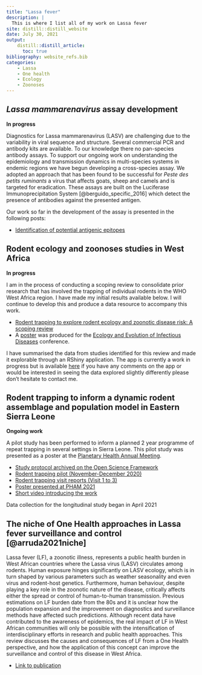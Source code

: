 ```yaml
---
title: "Lassa fever"
description: |
  This is where I list all of my work on Lassa fever
site: distill::distill_website
date: July 30, 2021
output:
    distill::distill_article:
      toc: true
bibliography: website_refs.bib
categories:
    - Lassa
    - One health
    - Ecology
    - Zoonoses
---
```


## *Lassa mammarenavirus* assay development

**In progress**

Diagnostics for Lassa mammarenavirus (LASV) are challenging due to the variability in viral sequence and structure. Several commercial PCR and antibody kits are available. To our knowledge there no pan-species antibody assays. To support our ongoing work on understanding the epidemiology and transmission dynamics in multi-species systems in endemic regions we have begun developing a cross-species assay. We adopted an approach that has been found to be successful for *Peste des petits ruminants* a virus that affects goats, sheep and camels and is targeted for eradication. These assays are built on the Luciferase Immunoprecipitation System [@berguido_specific_2016] which detect the presence of antibodies against the presented antigen.

Our work so far in the development of the assay is presented in the following posts:

  - [Identification of potential antigenic epitopes](posts/2021-04-06-luciferase-immunoprecipitations-system/index.html)
  
## Rodent ecology and zoonoses studies in West Africa

**In progress**

I am in the process of conducting a scoping review to consolidate prior research that has involved the trapping of individual rodents in the WHO West Africa region. I have made my initial results available below. I will continue to develop this and produce a data resource to accompany this work.

  - [Rodent trapping to explore rodent ecology and zoonotic disease risk: A scoping review](posts/scoping-review/index.html)
  - A [poster](images/EEID_poster.pdf) was produced for the [Ecology and Evolution of Infectious Diseases](https://www.eeidconference2021.org/)  conference.
  
I have summarised the data from studies identified for this review and made it explorable through an RShiny application. The app is currently a work in progress but is available [here](https://diddrog11.shinyapps.io/scoping_review_app/) if you have any comments on the app or would be interested in seeing the data explored slightly differently please don't hesitate to contact me.

## Rodent trapping to inform a dynamic rodent assemblage and population model in Eastern Sierra Leone

**Ongoing work**

A pilot study has been performed to inform a planned 2 year programme of repeat trapping in several settings in Sierra Leone. This pilot study was presented as a poster at the [Planetary Health Annual Meeting](https://www.planetaryhealthannualmeeting.com/).

  - [Study protocol archived on the Open Science Framework](https://osf.io/usjrd/)
  - [Rodent trapping pilot (November-December 2020)](posts/2021-04-06-rodent-trapping-pilot/index.html)
  - [Rodent trapping visit reports (Visit 1 to 3)](posts/trapping_visits/index.html)
  - [Poster presented at PHAM 2021](images/PHA_poster.pdf)
  - [Short video introducing the work](https://www.youtube.com/watch?v=5CSVF45rn9Q&t=1s)

Data collection for the longitudinal study began in April 2021

## The niche of One Health approaches in Lassa fever surveillance and control [@arruda2021niche]

Lassa fever (LF), a zoonotic illness, represents a public health burden in West African countries where the Lassa virus (LASV) circulates among rodents. Human exposure hinges significantly on LASV ecology, which is in turn shaped by various parameters such as weather seasonality and even virus and rodent-host genetics. Furthermore, human behaviour, despite playing a key role in the zoonotic nature of the disease, critically affects either the spread or control of human-to-human transmission. Previous estimations on LF burden date from the 80s and it is unclear how the population expansion and the improvement on diagnostics and surveillance methods have affected such predictions. Although recent data have contributed to the awareness of epidemics, the real impact of LF in West African communities will only be possible with the intensification of interdisciplinary efforts in research and public health approaches. This review discusses the causes and consequences of LF from a One Health perspective, and how the application of this concept can improve the surveillance and control of this disease in West Africa.

  - [Link to publication](https://ann-clinmicrob.biomedcentral.com/articles/10.1186/s12941-021-00431-0)
